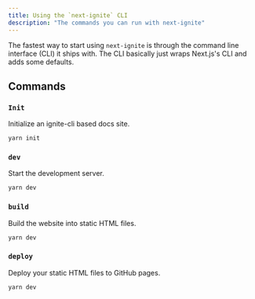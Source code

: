 ```yaml
---
title: Using the `next-ignite` CLI
description: "The commands you can run with next-ignite"
---
```


The fastest way to start using `next-ignite` is through the command line interface (CLI) it ships with.
The CLI basically just wraps Next.js's CLI and adds some defaults.

## Commands

### `Init`

Initialize an ignite-cli based docs site.

```sh
yarn init
```

### `dev`

Start the development server.

```sh
yarn dev
```

### `build`

Build the website into static HTML files.

```sh
yarn dev
```

### `deploy`

Deploy your static HTML files to GitHub pages.

```sh
yarn dev
```
